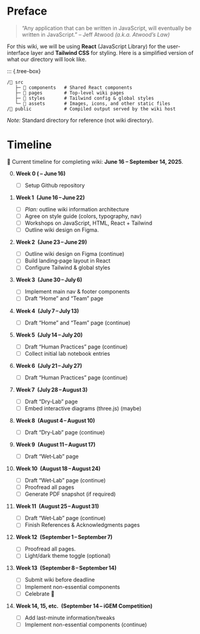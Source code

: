 # Preface {.unnumbered}

> "Any application that can be written in JavaScript, will eventually be written in JavaScript."
> -- Jeff Atwood *(a.k.a. Atwood’s Law)*

For this wiki, we will be using **React** (JavaScript Library) for the user-interface layer and **Tailwind CSS** for styling. Here is a simplified version of what our directory will look like.

::: {.tree-box}
```text
/📂 src
   ├─ 📂 components   # Shared React components
   ├─ 📂 pages        # Top-level wiki pages
   ├─ 📂 styles       # Tailwind config & global styles
   └─ 📂 assets       # Images, icons, and other static files
/📂 public            # Compiled output served by the wiki host
```
*Note:* Standard directory for reference (not wiki directory).

# Timeline

🚀 Current timeline for completing wiki: **June 16 -- September 14, 2025**.

0. **Week 0 ( -- June 16)**
   - [ ] Setup Github repository

1. **Week 1 (June 16 -- June 22)**  
   
   - [ ] *Plan:* outline wiki information architecture
   - [ ] Agree on style guide (colors, typography, nav)
   - [ ] Workshops on JavaScript, HTML, React + Tailwind
   - [ ] Outline wiki design on Figma.

2. **Week 2 (June 23 -- June 29)**  

   - [ ] Outline wiki design on Figma (continue)
   - [ ] Build landing‐page layout in React  
   - [ ] Configure Tailwind & global styles  

3. **Week 3 (June 30 -- July 6)**  

   - [ ] Implement main nav & footer components
   - [ ] Draft "Home" and "Team" page

4. **Week 4 (July 7 -- July 13)**  

   - [ ] Draft "Home" and "Team" page (continue)

5. **Week 5 (July 14 -- July 20)**  

   - [ ] Draft "Human Practices" page (continue)
   - [ ] Collect initial lab notebook entries

6. **Week 6 (July 21 -- July 27)**  

   - [ ] Draft "Human Practices" page (continue)

7. **Week 7 (July 28 -- August 3)**  

   - [ ] Draft "Dry‑Lab" page  
   - [ ] Embed interactive diagrams (three.js) (maybe)

8. **Week 8 (August 4 -- August 10)**  

   - [ ] Draft "Dry‑Lab" page (continue)

9. **Week 9 (August 11 -- August 17)**  

   - [ ] Draft "Wet‑Lab" page

10. **Week 10 (August 18 -- August 24)**  

    - [ ] Draft "Wet‑Lab" page (continue)
    - [ ] Proofread all pages  
    - [ ] Generate PDF snapshot (if required)

11. **Week 11 (August 25 -- August 31)**  

    - [ ] Draft "Wet‑Lab" page (continue)
    - [ ] Finish References & Acknowledgments pages  

12. **Week 12 (September 1 -- September 7)**  

    - [ ] Proofread all pages.
    - [ ] Light/dark theme toggle (optional)

13. **Week 13 (September 8 -- September 14)**  

    - [ ] Submit wiki before deadline
    - [ ] Implement non-essential components
    - [ ] Celebrate 🎉

14. **Week 14, 15, etc. (September 14 -- iGEM Competition)**  
    - [ ] Add last-minute information/tweaks
    - [ ] Implement non-essential components (continue)
